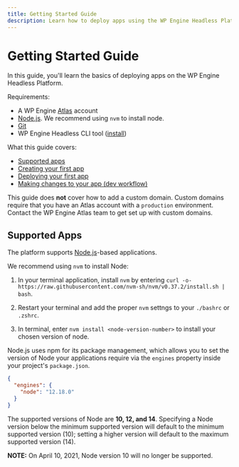 ```yaml
---
title: Getting Started Guide
description: Learn how to deploy apps using the WP Engine Headless Platform, Atlas.
---
```


# Getting Started Guide

In this guide, you'll learn the basics of deploying apps on the WP Engine Headless Platform.

Requirements:

- A WP Engine [Atlas](https://wpengine.com/atlas) account
- [Node.js](https://nodejs.org/en/download/). We recommend using `nvm` to install node.
- [Git](https://git-scm.com/downloads)
- WP Engine Headless CLI tool ([install](../#install-the-atlas-cli))

What this guide covers:

- [Supported apps](#supported-apps)
- [Creating your first app](./create-app)
- [Deploying your first app](./deploy-app)
- [Making changes to your app (dev workflow)](./workflow)

This guide does **not** cover how to add a custom domain. Custom domains require that you have an Atlas account with a `production` environment. Contact the WP Engine Atlas team to get set up with custom domains.

## Supported Apps

The platform supports [Node.js](https://nodejs.org/)-based applications.

We recommend using `nvm` to install Node:

1. In your terminal application, install `nvm` by entering `curl -o- https://raw.githubusercontent.com/nvm-sh/nvm/v0.37.2/install.sh | bash`.

2. Restart your terminal and add the proper `nvm` settngs to your `./bashrc` or `.zshrc`.

3. In terminal, enter `nvm install <node-version-number>` to install your chosen version of node.

Node.js uses npm for its package management, which allows you to set the version of Node your applications require via the `engines` property inside your project's `package.json`.

```json
{
  "engines": {
    "node": "12.18.0"
  }
}
```

The supported versions of Node are **10, 12, and 14**. Specifying a Node version below the minimum supported version will default to the minimum supported version (10); setting a higher version will default to the maximum supported version (14).

**NOTE:** On April 10, 2021, Node version 10 will no longer be supported.
